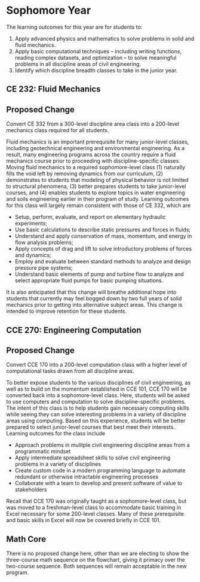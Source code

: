 # Sophomore Year {#sec-sophomore}

The learning outcomes for this year are for students to: 

  1. Apply advanced physics and mathematics to solve problems in solid and fluid mechanics. 
  2. Apply basic computational techniques – including writing functions, reading complex datasets, and optimization – to solve meaningful problems in all discipline areas of civil engineering. 
  3. Identify which discipline breadth classes to take in the junior year. 


## CE 232: Fluid Mechanics
::: {.callout-note}
## Proposed Change
Convert CE 332 from a 300-level discipline area class into a 200-level mechanics class required for all students. 
:::
Fluid mechanics is an important prerequisite for many junior-level classes,
including geotechnical engineering and environmental engineering. As a result,
many engineering programs across the country require a fluid mechanics course
prior to proceeding with discipline-specific classes. Moving fluid mechanics to
a required sophomore-level class (1) naturally fills the void left by removing
dynamics from our curriculum, (2) demonstrates to students that modeling of
physical behavior is not limited to structural phenomena, (3) better prepares
students to take junior-level courses, and (4) enables students to explore
topics in water engineering and soils engineering earlier in their
program of study. Learning outcomes for this class will largely remain
consistent with those of CE 332, which are 

  - Setup, perform, evaluate, and report on elementary hydraulic experiments; 
  - Use basic calculations to describe static pressures and forces in fluids; 
  - Understand and apply conservation of mass, momentum, and energy in flow analysis problems; 
  - Apply concepts of drag and lift to solve introductory problems of forces and dynamics; 
  - Employ and evaluate between standard methods to analyze and design pressure pipe systems; 
  - Understand basic elements of pump and turbine flow to analyze and select appropriate fluid pumps for basic pumping situations. 

It is also anticipated that this change will breathe additional hope into
students that currently may feel bogged down by two full years of solid
mechanics prior to getting into alternative subject areas. This change is
intended to improve retention for these students. 

## CCE 270: Engineering Computation {#sec-ce270}
::: {.callout-note}
## Proposed Change
Convert CCE 170 into a 200-level computation class with a higher level of computational tasks drawn from all discipline areas.
:::

To better expose students to the various disciplines of civil engineering, as
well as to build on the momentum established in CCE 101, CCE 170 will be
converted back into a sophomore-level class. Here, students will be asked to use
computers and computation to solve discipline-specific problems. The intent of
this class is to help students gain necessary computing skills while seeing they
can solve interesting problems in a variety of discipline areas using computing.
Based on this experience, students will be better prepared to select
junior-level courses that best meet their interests. Learning outcomes for the
class include 

  - Approach problems in mulitple civil engineering discipline areas from a
  programmatic mindset
  - Apply intermediate spreadsheet skills to solve civil engineering problems in a
  variety of disciplines
  - Create custom code in a modern programming language to automate redundant or
  otherwise intractable engineering processes 
  - Collaborate with a team to develop and present software of value to
  stakeholders 

Recall that CCE 170 was originally taught as a sophomore-level class, but was
moved to a freshman-level class to accommodate basic training in Excel necessary
for some 200-level classes. Many of these prerequisite and basic skills in Excel will
now be covered briefly in CCE 101. 

## Math Core

There is no proposed change here, other than we are electing to show the three-course math sequence on the flowchart,
giving it primacy over the two-course sequence. Both sequences will remain acceptable in the new program.